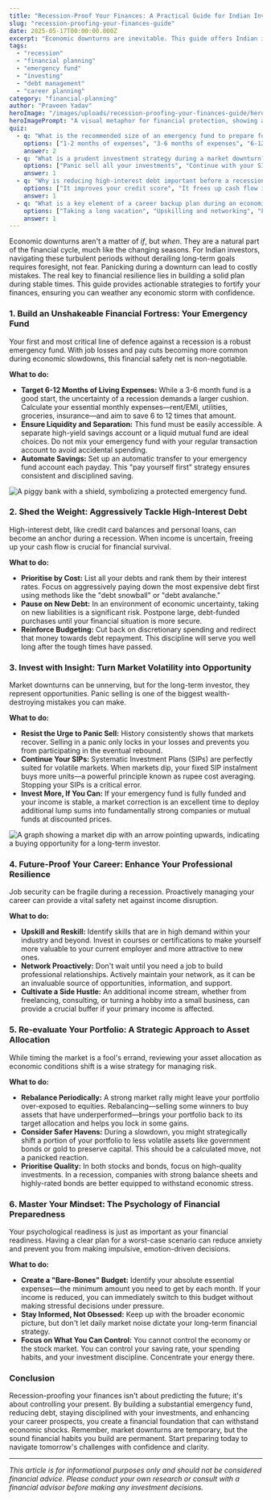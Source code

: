 ```yaml
---
title: "Recession-Proof Your Finances: A Practical Guide for Indian Investors"
slug: "recession-proofing-your-finances-guide"
date: 2025-05-17T00:00:00.000Z
excerpt: "Economic downturns are inevitable. This guide offers Indian investors clear, actionable steps to build a resilient financial plan, from creating a robust emergency fund to making smart investment choices during a recession."
tags:
  - "recession"
  - "financial planning"
  - "emergency fund"
  - "investing"
  - "debt management"
  - "career planning"
category: "financial-planning"
author: "Praveen Yadav"
heroImage: "/images/uploads/recession-proofing-your-finances-guide/hero-image.jpg"
heroImagePrompt: "A visual metaphor for financial protection, showing a sturdy shield deflecting storm clouds from a flourishing money plant."
quiz:
  - q: "What is the recommended size of an emergency fund to prepare for a recession?"
    options: ["1-2 months of expenses", "3-6 months of expenses", "6-12 months of expenses"]
    answer: 2
  - q: "What is a prudent investment strategy during a market downturn?"
    options: ["Panic sell all your investments", "Continue with your SIPs and invest more if possible", "Stop all investments and wait for the market to recover"]
    answer: 1
  - q: "Why is reducing high-interest debt important before a recession?"
    options: ["It improves your credit score", "It frees up cash flow in case of income reduction", "It is a good way to get tax deductions"]
    answer: 1
  - q: "What is a key element of a career backup plan during an economic slowdown?"
    options: ["Taking a long vacation", "Upskilling and networking", "Focusing only on your current job"]
    answer: 1
---
```


Economic downturns aren't a matter of *if*, but *when*. They are a natural part of the financial cycle, much like the changing seasons. For Indian investors, navigating these turbulent periods without derailing long-term goals requires foresight, not fear. Panicking during a downturn can lead to costly mistakes. The real key to financial resilience lies in building a solid plan during stable times. This guide provides actionable strategies to fortify your finances, ensuring you can weather any economic storm with confidence.

### 1. Build an Unshakeable Financial Fortress: Your Emergency Fund

Your first and most critical line of defence against a recession is a robust emergency fund. With job losses and pay cuts becoming more common during economic slowdowns, this financial safety net is non-negotiable.

**What to do:**
*   **Target 6-12 Months of Living Expenses:** While a 3-6 month fund is a good start, the uncertainty of a recession demands a larger cushion. Calculate your essential monthly expenses—rent/EMI, utilities, groceries, insurance—and aim to save 6 to 12 times that amount.
*   **Ensure Liquidity and Separation:** This fund must be easily accessible. A separate high-yield savings account or a liquid mutual fund are ideal choices. Do not mix your emergency fund with your regular transaction account to avoid accidental spending.
*   **Automate Savings:** Set up an automatic transfer to your emergency fund account each payday. This "pay yourself first" strategy ensures consistent and disciplined saving.

![A piggy bank with a shield, symbolizing a protected emergency fund.](/images/uploads/recession-proofing-your-finances-guide/emergency-fund.png)

### 2. Shed the Weight: Aggressively Tackle High-Interest Debt

High-interest debt, like credit card balances and personal loans, can become an anchor during a recession. When income is uncertain, freeing up your cash flow is crucial for financial survival.

**What to do:**
*   **Prioritise by Cost:** List all your debts and rank them by their interest rates. Focus on aggressively paying down the most expensive debt first using methods like the "debt snowball" or "debt avalanche."
*   **Pause on New Debt:** In an environment of economic uncertainty, taking on new liabilities is a significant risk. Postpone large, debt-funded purchases until your financial situation is more secure.
*   **Reinforce Budgeting:** Cut back on discretionary spending and redirect that money towards debt repayment. This discipline will serve you well long after the tough times have passed.

### 3. Invest with Insight: Turn Market Volatility into Opportunity

Market downturns can be unnerving, but for the long-term investor, they represent opportunities. Panic selling is one of the biggest wealth-destroying mistakes you can make.

**What to do:**
*   **Resist the Urge to Panic Sell:** History consistently shows that markets recover. Selling in a panic only locks in your losses and prevents you from participating in the eventual rebound.
*   **Continue Your SIPs:** Systematic Investment Plans (SIPs) are perfectly suited for volatile markets. When markets dip, your fixed SIP instalment buys more units—a powerful principle known as rupee cost averaging. Stopping your SIPs is a critical error.
*   **Invest More, If You Can:** If your emergency fund is fully funded and your income is stable, a market correction is an excellent time to deploy additional lump sums into fundamentally strong companies or mutual funds at discounted prices.

![A graph showing a market dip with an arrow pointing upwards, indicating a buying opportunity for a long-term investor.](/images/uploads/recession-proofing-your-finances-guide/investment-strategy.png)

### 4. Future-Proof Your Career: Enhance Your Professional Resilience

Job security can be fragile during a recession. Proactively managing your career can provide a vital safety net against income disruption.

**What to do:**
*   **Upskill and Reskill:** Identify skills that are in high demand within your industry and beyond. Invest in courses or certifications to make yourself more valuable to your current employer and more attractive to new ones.
*   **Network Proactively:** Don't wait until you need a job to build professional relationships. Actively maintain your network, as it can be an invaluable source of opportunities, information, and support.
*   **Cultivate a Side Hustle:** An additional income stream, whether from freelancing, consulting, or turning a hobby into a small business, can provide a crucial buffer if your primary income is affected.

### 5. Re-evaluate Your Portfolio: A Strategic Approach to Asset Allocation

While timing the market is a fool's errand, reviewing your asset allocation as economic conditions shift is a wise strategy for managing risk.

**What to do:**
*   **Rebalance Periodically:** A strong market rally might leave your portfolio over-exposed to equities. Rebalancing—selling some winners to buy assets that have underperformed—brings your portfolio back to its target allocation and helps you lock in some gains.
*   **Consider Safer Havens:** During a slowdown, you might strategically shift a portion of your portfolio to less volatile assets like government bonds or gold to preserve capital. This should be a calculated move, not a panicked reaction.
*   **Prioritise Quality:** In both stocks and bonds, focus on high-quality investments. In a recession, companies with strong balance sheets and highly-rated bonds are better equipped to withstand economic stress.

### 6. Master Your Mindset: The Psychology of Financial Preparedness

Your psychological readiness is just as important as your financial readiness. Having a clear plan for a worst-case scenario can reduce anxiety and prevent you from making impulsive, emotion-driven decisions.

**What to do:**
*   **Create a "Bare-Bones" Budget:** Identify your absolute essential expenses—the minimum amount you need to get by each month. If your income is reduced, you can immediately switch to this budget without making stressful decisions under pressure.
*   **Stay Informed, Not Obsessed:** Keep up with the broader economic picture, but don't let daily market noise dictate your long-term financial strategy.
*   **Focus on What You Can Control:** You cannot control the economy or the stock market. You can control your saving rate, your spending habits, and your investment discipline. Concentrate your energy there.

### Conclusion

Recession-proofing your finances isn't about predicting the future; it's about controlling your present. By building a substantial emergency fund, reducing debt, staying disciplined with your investments, and enhancing your career prospects, you create a financial foundation that can withstand economic shocks. Remember, market downturns are temporary, but the sound financial habits you build are permanent. Start preparing today to navigate tomorrow's challenges with confidence and clarity.

---
*This article is for informational purposes only and should not be considered financial advice. Please conduct your own research or consult with a financial advisor before making any investment decisions.*